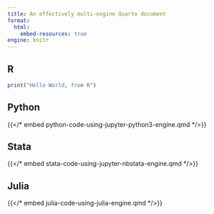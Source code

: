 ```yaml
---
title: An effectively multi-engine Quarto document
format:
  html:
    embed-resources: true
engine: knitr
---
```


::: {.panel-tabset}
## R

```r
print("Hello World, from R")
```

## Python

{{</* embed python-code-using-jupyter-python3-engine.qmd */>}}

## Stata

{{</* embed stata-code-using-jupyter-nbstata-engine.qmd */>}}

## Julia

{{</* embed julia-code-using-julia-engine.qmd */>}}

:::
